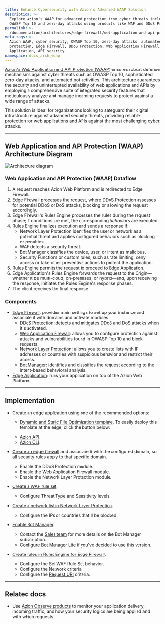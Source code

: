```yaml
---
title: Enhance Cybersecurity with Azion's Advanced WAAP Solution
description: >-
  Explore Azion's WAAP for advanced protection from cyber threats including
  OWASP Top 10 and zero-day attacks using products like WAF and DDoS Protection.
permalink: >-
  /documentation/architectures/edge-firewall/web-application-and-api-protection-waap/
meta_tags: >-
  Azion WAAP, cyber security, OWASP Top 10, zero-day attacks, automated bot
  protection, Edge Firewall, DDoS Protection, Web Application Firewall, Edge
  Application, API security
namespace: docs_arch_waap
---
```



[Azion's Web Application and API Protection (WAAP)](https://www.azion.com/en/solutions/waap/) ensures robust defense mechanisms against cyber threats such as OWASP Top 10, sophisticated zero-day attacks, and automated bot activities. This architecture guarantees the security and uninterrupted availability of web applications and APIs by employing a comprehensive suite of integrated security features that meticulously analyze and manage incoming requests to protect against a wide range of attacks.

This solution is ideal for organizations looking to safeguard their digital infrastructure against advanced security threats, providing reliable protection for web applications and APIs against the most challenging cyber attacks.

---

## Web Application and API Protection (WAAP) Architecture Diagram

![Architecture diagram](/assets/docs/images/uploads/diagram-waap.png)

### Web Application and API Protection (WAAP) Dataflow

1. A request reaches Azion Web Platform and is redirected to Edge Firewall.
2. Edge Firewall processes the request, where DDoS Protection assesses for potential DDoS or DoS attacks, blocking or allowing the request accordingly.
3. Edge Firewall's Rules Engine processes the rules during the request phase; if conditions are met, the corresponding *behaviors* are executed.
4. Rules Engine finalizes execution and sends a response if:
    - Network Layer Protection identifies the user or network as a potential threat and applies configured behaviors such as blocking or penalties.
    - WAF detects a security threat.
    - Bot Manager classifies the device, user, or intent as malicious.
    - Security Functions or custom rules, such as rate limiting, deny access or take other preventive actions to protect the application.
5. Rules Engine permits the request to proceed to Edge Application.
6. Edge Application's Rules Engine forwards the request to the Origin—whether it be multi-cloud, on-premises, or hybrid—and, upon receiving the response, initiates the Rules Engine's response phases.
7. The client receives the final response.

### Components

- [Edge Firewall](/en/documentation/products/secure/edge-firewall/): provides main settings to set up your instance and associate it with domains and activate modules.
    - [DDoS Protection](/en/documentation/products/secure/edge-firewall/ddos-protection/): detects and mitigates DDoS and DoS attacks when it's activated.
    - [Web Application Firewall](/en/documentation/products/secure/edge-firewall/web-application-firewall/): allows you to configure protection against attacks and vulnerabilities found in OWASP Top 10 and block requests.
    - [Network Layer Protection](/en/documentation/products/secure/edge-firewall/network-layer-protection/): allows you to create lists with IP addresses or countries with suspicious behavior and restrict their access.
    - [Bot Manager](/en/documentation/products/secure/edge-firewall/bot-manager/): identifies and classifies the request according to the intent-based behavioral analysis.
- [Edge Application](/en/documentation/products/build/edge-application/): runs your application on top of the Azion Web Platform.

---

## Implementation

- Create an edge application using one of the recommended options:
    - [Dynamic and Static File Optimization template](/en/documentation/products/guides/dynamic-and-static-file-optimization-template/). To easily deploy this template at the edge, click the button below:

    <LinkButton
      label="Deploy the Dynamic and Static File Optimization Template"
      link="https://console.azion.com/create/azion/dynamic-and-static-file-optimization"
      icon="ai ai-azion"
      icon-pos="left"
      target="_blank"
    />

    - [Azion API](https://api.azion.com/#9c61e0fd-e7aa-4a5f-b29e-7f9d71b98d5f).
    - [Azion CLI](/en/documentation/products/azion-cli/overview/).
- [Create an edge firewall](/en/documentation/products/guides/secure/edge-firewall-configure-main-settings/) and associate it with the configured domain, so all security rules apply to that specific domain.
    - Enable the DDoS Protection module.
    - Enable the Web Application Firewall module.
    - Enable the Network Layer Protection module.
- [Create a WAF rule set](/en/documentation/products/guides/secure/create-waf-rule-set/).
    - Configure Threat Type and Sensitivity levels.
- [Create a network list in Network Layer Protection](/en/documentation/products/guides/blocklists-ip-addresses-edge/).
    - Configure the IPs or countries that'll be blocked.
- [Enable Bot Manager](/en/documentation/products/secure/edge-firewall/bot-manager/).
    - Contact the [Sales team](https://www.azion.com/en/contact-sales/) for more details on the Bot Manager subscription.
    - [Configure Bot Manager Lite](/en/documentation/products/guides/bot-manager-lite/) if you've decided to use this version.
- [Create rules in Rules Engine for Edge Firewall](/en/documentation/products/guides/secure/work-with-rules-engine/).
    - Configure the Set WAF Rule Set behavior.
    - Configure the Network criteria.
    - Configure the [Request URI](/en/documentation/products/guides/bot-manager-lite/#setting-up-the-rules-engine) criteria.

---

## Related docs

- Use [Azion Observe products](/en/documentation/products/observe/overview/) to monitor your application delivery, incoming traffic, and how your security logics are being applied and with which requests.
